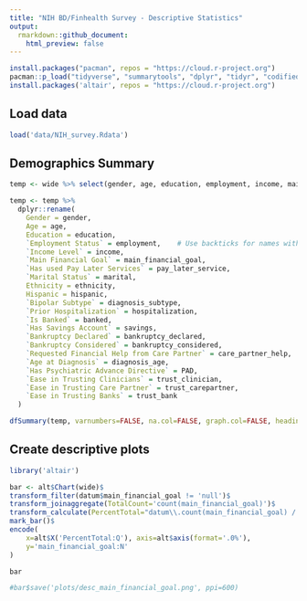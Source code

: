 ```yaml
---
title: "NIH BD/Finhealth Survey - Descriptive Statistics"
output:
  rmarkdown::github_document:
    html_preview: false
---
```


```r
install.packages("pacman", repos = "https://cloud.r-project.org")
pacman::p_load("tidyverse", "summarytools", "dplyr", "tidyr", "codified", "forcats", "plyr")
install.packages('altair', repos = "https://cloud.r-project.org")
```

## Load data

```r
load('data/NIH_survey.Rdata')
```

## Demographics Summary

```r
temp <- wide %>% select(gender, age, education, employment, income, main_financial_goal, pay_later_service, marital, ethnicity, hispanic, diagnosis_subtype, diagnosis_age, hospitalization, PAD, banked, savings, bankruptcy_declared, bankruptcy_considered, care_partner_help, trust_clinician, trust_carepartner, trust_bank)

temp <- temp %>% 
  dplyr::rename(
    Gender = gender,
    Age = age,
    Education = education,
    `Employment Status` = employment,    # Use backticks for names with spaces
    `Income Level` = income,
    `Main Financial Goal` = main_financial_goal,
    `Has used Pay Later Services` = pay_later_service,
    `Marital Status` = marital,
    Ethnicity = ethnicity,
    Hispanic = hispanic,
    `Bipolar Subtype` = diagnosis_subtype,
    `Prior Hospitalization` = hospitalization,
    `Is Banked` = banked,
    `Has Savings Account` = savings,
    `Bankruptcy Declared` = bankruptcy_declared,
    `Bankruptcy Considered` = bankruptcy_considered,
    `Requested Financial Help from Care Partner` = care_partner_help,
    `Age at Diagnosis` = diagnosis_age,
    `Has Psychiatric Advance Directive` = PAD,
    `Ease in Trusting Clinicians` = trust_clinician,
    `Ease in Trusting Care Partner` = trust_carepartner,
    `Ease in Trusting Banks` = trust_bank
  )
```

```r
dfSummary(temp, varnumbers=FALSE, na.col=FALSE, graph.col=FALSE, headings=FALSE, valid.col=FALSE, style='grid', plain.ascii=FALSE)
```

## Create descriptive plots

```r

library('altair')

bar <- alt$Chart(wide)$
transform_filter(datum$main_financial_goal != 'null')$
transform_joinaggregate(TotalCount='count(main_financial_goal)')$
transform_calculate(PercentTotal="datum\\.count(main_financial_goal) / datum\\.TotalCount")$
mark_bar()$
encode(
    x=alt$X('PercentTotal:Q'), axis=alt$axis(format='.0%'),
    y='main_financial_goal:N'
)

bar

#bar$save('plots/desc_main_financial_goal.png', ppi=600)
```